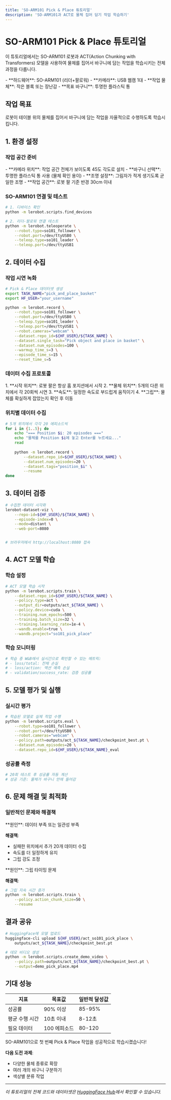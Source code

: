 ```yaml
---
title: 'SO-ARM101 Pick & Place 튜토리얼'
description: 'SO-ARM101과 ACT로 물체 집어 담기 작업 학습하기'
---
```



# SO-ARM101 Pick & Place 튜토리얼

이 튜토리얼에서는 SO-ARM101 로봇과 ACT(Action Chunking with Transformers) 모델을 사용하여 물체를 집어서 바구니에 담는 작업을 학습시키는 전체 과정을 다룹니다.

<Callout type="info" title="필요 사항">
  - **하드웨어**: SO-ARM101 (리더+팔로워)
  - **카메라**: USB 웹캠 1대
  - **작업 물체**: 작은 블록 또는 장난감
  - **목표 바구니**: 투명한 플라스틱 통
</Callout>

## 작업 목표

로봇이 테이블 위의 물체를 집어서 바구니에 담는 작업을 자율적으로 수행하도록 학습시킵니다.

## 1. 환경 설정

### 작업 공간 준비

<Callout type="tip" title="설정 팁">
  - **카메라 위치**: 작업 공간 전체가 보이도록 45도 각도로 설치
  - **바구니 선택**: 투명한 플라스틱 통 사용 (물체 확인 용이)
  - **조명 설정**: 그림자가 적게 생기도록 균일한 조명
  - **작업 공간**: 로봇 팔 기준 반경 30cm 이내
</Callout>

### SO-ARM101 연결 및 테스트
```bash
# 1. 디바이스 확인
python -m lerobot.scripts.find_devices

# 2. 리더-팔로워 연결 테스트
python -m lerobot.teleoperate \
    --robot.type=so101_follower \
    --robot.port=/dev/ttyUSB0 \
    --teleop.type=so101_leader \
    --teleop.port=/dev/ttyUSB1
```

## 2. 데이터 수집

### 작업 시연 녹화
```bash
# Pick & Place 데이터셋 생성
export TASK_NAME="pick_and_place_basket"
export HF_USER="your_username"

python -m lerobot.record \
    --robot.type=so101_follower \
    --robot.port=/dev/ttyUSB0 \
    --teleop.type=so101_leader \
    --teleop.port=/dev/ttyUSB1 \
    --robot.cameras="webcam" \
    --dataset.repo_id=${HF_USER}/${TASK_NAME} \
    --dataset.single_task="Pick object and place in basket" \
    --dataset.num_episodes=100 \
    --warmup_time_s=3 \
    --episode_time_s=15 \
    --reset_time_s=5
```

### 데이터 수집 프로토콜

<Callout type="warning" title="중요한 시연 규칙">
  1. **시작 위치**: 로봇 팔은 항상 홈 포지션에서 시작
  2. **물체 위치**: 5개의 다른 위치에서 각 20회씩 시연
  3. **속도**: 일정한 속도로 부드럽게 움직이기
  4. **그립**: 물체를 확실하게 잡았는지 확인 후 이동
</Callout>

### 위치별 데이터 수집
```bash
# 5개 위치에서 각각 20 에피소드씩
for i in {1..5}; do
    echo "=== Position $i: 20 episodes ==="
    echo "물체를 Position $i에 놓고 Enter를 누르세요..."
    read
    
    python -m lerobot.record \
        --dataset.repo_id=${HF_USER}/${TASK_NAME} \
        --dataset.num_episodes=20 \
        --dataset.tags="position_$i" \
        --resume
done
```

## 3. 데이터 검증

```bash
# 수집한 데이터 시각화
lerobot-dataset-viz \
    --repo-id=${HF_USER}/${TASK_NAME} \
    --episode-index=0 \
    --mode=distant \
    --web-port=8080


# 브라우저에서 http://localhost:8080 접속
```

## 4. ACT 모델 학습

### 학습 설정
```bash
# ACT 모델 학습 시작
python -m lerobot.scripts.train \
    --dataset.repo_id=${HF_USER}/${TASK_NAME} \
    --policy.type=act \
    --output_dir=outputs/act_${TASK_NAME} \
    --policy.device=cuda \
    --training.num_epochs=500 \
    --training.batch_size=32 \
    --training.learning_rate=1e-4 \
    --wandb.enable=true \
    --wandb.project="so101_pick_place"
```

### 학습 모니터링
```python
# 학습 중 W&B에서 실시간으로 확인할 수 있는 메트릭:
# - loss/total: 전체 손실
# - loss/action: 액션 예측 손실
# - validation/success_rate: 검증 성공률
```

## 5. 모델 평가 및 실행

### 실시간 평가
```bash
# 학습된 모델로 실제 작업 수행
python -m lerobot.scripts.eval \
    --robot.type=so101_follower \
    --robot.port=/dev/ttyUSB0 \
    --robot.cameras="webcam" \
    --policy.path=outputs/act_${TASK_NAME}/checkpoint_best.pt \
    --dataset.num_episodes=20 \
    --dataset.repo_id=${HF_USER}/${TASK_NAME}_eval
```

### 성공률 측정
```bash
# 20회 테스트 후 성공률 자동 계산
# 성공 기준: 물체가 바구니 안에 들어감
```

## 6. 문제 해결 및 최적화

### 일반적인 문제와 해결책

<Callout type="warning" title="낮은 성공률 (70% 미만)">
  **원인**: 데이터 부족 또는 일관성 부족
  
  **해결책**:
  - 실패한 위치에서 추가 20개 데이터 수집
  - 속도를 더 일정하게 유지
  - 그립 강도 조정
</Callout>

<Callout type="danger" title="물체를 놓치는 경우">
  **원인**: 그립 타이밍 문제
  
  **해결책**:
  ```bash
  # 그립 지속 시간 증가
  python -m lerobot.scripts.train \
      --policy.action_chunk_size=50 \
      --resume
  ```
</Callout>

## 결과 공유

```bash
# HuggingFace에 모델 업로드
huggingface-cli upload ${HF_USER}/act_so101_pick_place \
    outputs/act_${TASK_NAME}/checkpoint_best.pt

# 데모 비디오 생성
python -m lerobot.scripts.create_demo_video \
    --policy.path=outputs/act_${TASK_NAME}/checkpoint_best.pt \
    --output=demo_pick_place.mp4
```

## 기대 성능

| 지표 | 목표값 | 일반적 달성값 |
|-----|-------|------------|
| 성공률 | 90% 이상 | 85-95% |
| 평균 수행 시간 | 10초 이내 | 8-12초 |
| 필요 데이터 | 100 에피소드 | 80-120 |

<Callout type="success" title="축하합니다!">
  SO-ARM101으로 첫 번째 Pick & Place 작업을 성공적으로 학습시켰습니다!
  
  **다음 도전 과제**:
  - 다양한 물체 종류로 확장
  - 여러 개의 바구니 구분하기
  - 색상별 분류 작업
</Callout>

---

*이 튜토리얼의 전체 코드와 데이터셋은 [HuggingFace Hub](https://huggingface.co/lerobot)에서 확인할 수 있습니다.*